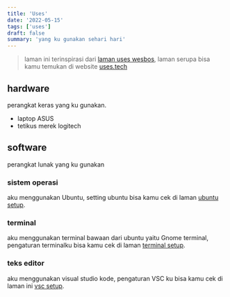 ```yaml
---
title: 'Uses'
date: '2022-05-15'
tags: ['uses']
draft: false
summary: 'yang ku gunakan sehari hari'
---
```


> laman ini terinspirasi dari [laman uses wesbos](https://wesbos.com/uses), laman serupa bisa kamu temukan di website [uses.tech](https://uses.tech/)

## hardware
perangkat keras yang ku gunakan.
- laptop ASUS
- tetikus merek logitech

## software
perangkat lunak yang ku gunakan

### sistem operasi
aku menggunakan Ubuntu, setting ubuntu bisa kamu cek di laman [ubuntu setup](/ubuntu-setup).

### terminal
aku menggunakan terminal bawaan dari ubuntu yaitu Gnome terminal, pengaturan terminalku bisa kamu cek di laman [terminal setup](/terminal-setup).

### teks editor
aku menggunakan visual studio kode, pengaturan VSC ku bisa kamu cek di laman ini [vsc setup](/vsc-setup).